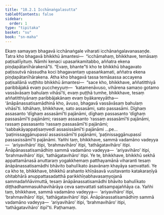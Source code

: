 ```yaml
---
title: "10.2.1 Icchānaṅgalasutta"
tableOfContents: false
sidebar:
  order: 1
type: "tipitaka"
basket: "su"
book: "sn-maha"
---
```



<DynamicBreadcrumb />

<Division number="987" book="sn-maha" bookNo="14" page="283">

<Paragraph number="1716" book="sn-maha">
Ekaṃ samayaṃ bhagavā icchānaṅgale viharati icchānaṅgalavanasaṇḍe. Tatra kho bhagavā bhikkhū āmantesi—  “icchāmahaṃ, bhikkhave, temāsaṃ paṭisallīyituṃ. Nāmhi kenaci upasaṅkamitabbo, aññatra ekena piṇḍapātanīhārakenā”ti. “Evaṃ, bhante”ti kho te bhikkhū bhagavato paṭissutvā nāssudha koci bhagavantaṃ upasaṅkamati, aññatra ekena piṇḍapātanīhārakena.
</Paragraph>

<Paragraph number="1717" book="sn-maha">
Atha kho bhagavā tassa temāsassa accayena paṭisallānā vuṭṭhito bhikkhū āmantesi—  “sace kho, bhikkhave, aññatitthiyā paribbājakā evaṃ puccheyyuṃ—  ‘katamenāvuso, vihārena samaṇo gotamo vassāvāsaṃ bahulaṃ vihāsī’ti, evaṃ puṭṭhā tumhe, bhikkhave, tesaṃ aññatitthiyānaṃ paribbājakānaṃ evaṃ byākareyyātha—  ‘ānāpānassatisamādhinā kho, āvuso, bhagavā vassāvāsaṃ bahulaṃ vihāsī’ti. Idhāhaṃ, bhikkhave, sato assasāmi, sato passasāmi. Dīghaṃ assasanto ‘dīghaṃ assasāmī’ti pajānāmi, dīghaṃ passasanto ‘dīghaṃ passasāmī’ti pajānāmi; rassaṃ assasanto ‘rassaṃ assasāmī’ti pajānāmi, rassaṃ passasanto ‘rassaṃ passasāmī’ti pajānāmi; ‘sabbakāyappaṭisaṃvedī assasissāmī’ti pajānāmi …pe…  ‘paṭinissaggānupassī assasissāmī’ti pajānāmi, ‘paṭinissaggānupassī passasissāmī’ti pajānāmi.
</Paragraph>

<Paragraph number="1718" book="sn-maha">
Yañhi taṃ, bhikkhave, sammā vadamāno vadeyya—  ‘ariyavihāro’ itipi, ‘brahmavihāro’ itipi, ‘tathāgatavihāro’ itipi. Ānāpānassatisamādhiṃ sammā vadamāno vadeyya—  ‘ariyavihāro’ itipi, ‘brahmavihāro’ itipi, ‘tathāgatavihāro’ itipi. Ye te, bhikkhave, bhikkhū sekhā appattamānasā anuttaraṃ yogakkhemaṃ patthayamānā viharanti tesaṃ ānāpānassatisamādhi bhāvito bahulīkato āsavānaṃ khayāya saṃvattati. Ye ca kho te, bhikkhave, bhikkhū arahanto khīṇāsavā vusitavanto katakaraṇīyā ohitabhārā anuppattasadatthā parikkhīṇabhavasaṃyojanā sammadaññāvimuttā, tesaṃ ānāpānassatisamādhi bhāvito bahulīkato diṭṭhadhammasukhavihārāya ceva saṃvattati satisampajaññāya ca.
</Paragraph>

<Paragraph number="1719" book="sn-maha">
Yañhi taṃ, bhikkhave, sammā vadamāno vadeyya—  ‘ariyavihāro’ itipi, ‘brahmavihāro’ itipi, ‘tathāgatavihāro’ itipi. Ānāpānassatisamādhiṃ sammā vadamāno vadeyya—  ‘ariyavihāro’ itipi, ‘brahmavihāro’ itipi, ‘tathāgatavihāro’ itipī”ti.

</Paragraph>
</Division>

<Paragraph number="1720" type="center" book="sn-maha">
Paṭhamaṃ.
</Paragraph>